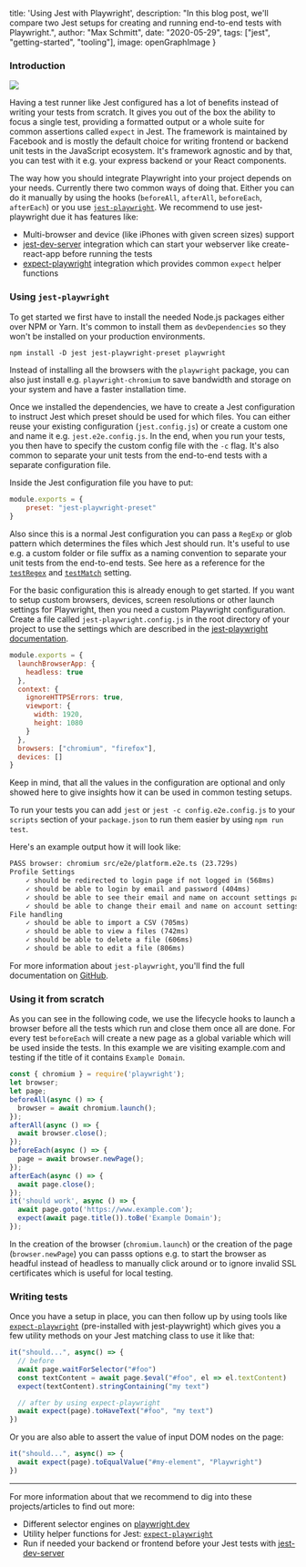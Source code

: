 
  title: 'Using Jest with Playwright',
  description: "In this blog post, we'll compare two Jest setups for creating and running end-to-end tests with Playwright.",
  author: "Max Schmitt",
  date: "2020-05-29",
  tags: ["jest", "getting-started", "tooling"],
  image: openGraphImage
}

### Introduction

<div className="float-right m-1">
  <img src={openGraphImage} style={{maxHeight: 160}}/>
</div>

Having a test runner like Jest configured has a lot of benefits instead of writing your tests from scratch. It gives you out of the box the ability to focus a single test, providing a formatted output or a whole suite for common assertions called `expect` in Jest. The framework is maintained by Facebook and is mostly the default choice for writing frontend or backend unit tests in the JavaScript ecosystem. It's framework agnostic and by that, you can test with it e.g. your express backend or your React components.

The way how you should integrate Playwright into your project depends on your needs. Currently there two common ways of doing that. Either you can do it manually by using the hooks (`beforeAll`, `afterAll`, `beforeEach`, `afterEach`) or you use [`jest-playwright`](https://github.com/playwright-community/jest-playwright). We recommend to use jest-playwright due it has features like:
- Multi-browser and device (like iPhones with given screen sizes) support
- [jest-dev-server](http://yarnpkg.com/en/package/jest-dev-server) integration which can start your webserver like create-react-app before running the tests
- [expect-playwright](https://github.com/playwright-community/expect-playwright) integration which provides common `expect` helper functions

### Using `jest-playwright`

To get started we first have to install the needed Node.js packages either over NPM or Yarn. It's common to install them as `devDependencies` so they won't be installed on your production environments.

```txt
npm install -D jest jest-playwright-preset playwright
```

Instead of installing all the browsers with the `playwright` package, you can also just install e.g. `playwright-chromium` to save bandwidth and storage on your system and have a faster installation time.

Once we installed the dependencies, we have to create a Jest configuration to instruct Jest which preset should be used for which files. You can either reuse your existing configuration (`jest.config.js`) or create a custom one and name it e.g. `jest.e2e.config.js`. In the end, when you run your tests, you then have to specify the custom config file with the `-c` flag. It's also common to separate your unit tests from the end-to-end tests with a separate configuration file.

Inside the Jest configuration file you have to put:

```js
module.exports = {
    preset: "jest-playwright-preset"
}
```

Also since this is a normal Jest configuration you can pass a `RegExp` or glob pattern which determines the files which Jest should run. It's useful to use e.g. a custom folder or file suffix as a naming convention to separate your unit tests from the end-to-end tests. See here as a reference for the [`testRegex`](https://jestjs.io/docs/en/configuration#testregex-string--arraystring) and [`testMatch`](https://jestjs.io/docs/en/configuration#testmatch-arraystring) setting.

For the basic configuration this is already enough to get started. If you want to setup custom browsers, devices, screen resolutions or other launch settings for Playwright, then you need a custom Playwright configuration. Create a file called `jest-playwright.config.js` in the root directory of your project to use the settings which are described in the [jest-playwright documentation](https://github.com/playwright-community/jest-playwright#configuration).

```js
module.exports = {
  launchBrowserApp: {
    headless: true
  },
  context: {
    ignoreHTTPSErrors: true,
    viewport: {
      width: 1920,
      height: 1080
    }
  },
  browsers: ["chromium", "firefox"],
  devices: []
}
```

Keep in mind, that all the values in the configuration are optional and only showed here to give insights how it can be used in common testing setups.

To run your tests you can add `jest` or `jest -c config.e2e.config.js` to your `scripts` section of your `package.json` to run them easier by using `npm run test`.

Here's an example output how it will look like:

```txt
PASS browser: chromium src/e2e/platform.e2e.ts (23.729s)
Profile Settings
    ✓ should be redirected to login page if not logged in (568ms)
    ✓ should be able to login by email and password (404ms)
    ✓ should be able to see their email and name on account settings page (155ms)
    ✓ should be able to change their email and name on account settings page (562ms)
File handling
    ✓ should be able to import a CSV (705ms)
    ✓ should be able to view a files (742ms)
    ✓ should be able to delete a file (606ms)
    ✓ should be able to edit a file (806ms)
```

For more information about `jest-playwright`, you'll find the full documentation on [GitHub](https://github.com/playwright-community/jest-playwright).

### Using it from scratch

As you can see in the following code, we use the lifecycle hooks to launch a browser before all the tests which run and close them once all are done. For every test `beforeEach` will create a new page as a global variable which will be used inside the tests. In this example we are visiting example.com and testing if the title of it contains `Example Domain`.

```js
const { chromium } = require('playwright');
let browser;
let page;
beforeAll(async () => {
  browser = await chromium.launch();
});
afterAll(async () => {
  await browser.close();
});
beforeEach(async () => {
  page = await browser.newPage();
});
afterEach(async () => {
  await page.close();
});
it('should work', async () => {
  await page.goto('https://www.example.com');
  expect(await page.title()).toBe('Example Domain');
});
```

In the creation of the browser (`chromium.launch`) or the creation of the page (`browser.newPage`) you can passs options e.g. to start the browser as headful instead of headless to manually click around or to ignore invalid SSL certificates which is useful for local testing.

### Writing tests

Once you have a setup in place, you can then follow up by using tools like [`expect-playwright`](https://github.com/playwright-community/expect-playwright) (pre-installed with jest-playwright) which gives you a few utility methods on your Jest matching class to use it like that:

```js
it("should...", async() => {
  // before
  await page.waitForSelector("#foo")
  const textContent = await page.$eval("#foo", el => el.textContent)
  expect(textContent).stringContaining("my text")

  // after by using expect-playwright
  await expect(page).toHaveText("#foo", "my text")
})
```

Or you are also able to assert the value of input DOM nodes on the page:

```js
it("should...", async() => {
  await expect(page).toEqualValue("#my-element", "Playwright")
})
```

---

For more information about that we recommend to dig into these projects/articles to find out more:
- Different selector engines on [playwright.dev](https://playwright.dev/#version=v1.0.2&path=docs%2Fcore-concepts.md&q=selectors)
- Utility helper functions for Jest: [`expect-playwright`](https://github.com/playwright-community/expect-playwright)
- Run if needed your backend or frontend before your Jest tests with [jest-dev-server](https://github.com/playwright-community/jest-playwright#start-a-server)
